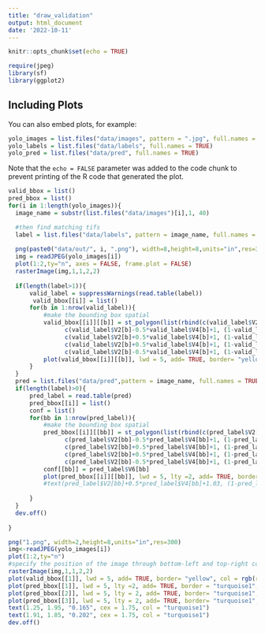 ```yaml
---
title: "draw_validation"
output: html_document
date: '2022-10-11'
---
```


```r
knitr::opts_chunk$set(echo = TRUE)
```


```r
require(jpeg)
library(sf)
library(ggplot2)
```

## Including Plots

You can also embed plots, for example:

```r
yolo_images = list.files("data/images", pattern = ".jpg", full.names = TRUE)
yolo_labels = list.files("data/labels", full.names = TRUE)
yolo_pred = list.files("data/pred", full.names = TRUE)
```

Note that the `echo = FALSE` parameter was added to the code chunk to prevent printing of the R code that generated the plot.
```r

valid_bbox = list()
pred_bbox = list()
for(i in 1:length(yolo_images)){
  image_name = substr(list.files("data/images")[i],1, 40)

  #then find matching tifs  
  label = list.files("data/labels", pattern = image_name, full.names = TRUE)
  
  png(paste0("data/out/", i, ".png"), width=8,height=8,units="in",res=300)
  img = readJPEG(yolo_images[i])
  plot(1:2,ty="n", axes = FALSE, frame.plot = FALSE)
  rasterImage(img,1,1,2,2)
  
  if(length(label>1)){
      valid_label = suppressWarnings(read.table(label))
       valid_bbox[[i]] = list()
      for(b in 1:nrow(valid_label)){
          #make the bounding box spatial
          valid_bbox[[i]][[b]] = st_polygon(list(rbind(c(valid_label$V2[b]-0.5*valid_label$V4[b]+1, (1-valid_label$V3[b])-0.5*valid_label$V5[b]+1),
                c(valid_label$V2[b]-0.5*valid_label$V4[b]+1, (1-valid_label$V3[b])+0.5*valid_label$V5[b]+1),
                c(valid_label$V2[b]+0.5*valid_label$V4[b]+1, (1-valid_label$V3[b])+0.5*valid_label$V5[b]+1),
                c(valid_label$V2[b]+0.5*valid_label$V4[b]+1, (1-valid_label$V3[b])-0.5*valid_label$V5[b]+1),
                c(valid_label$V2[b]-0.5*valid_label$V4[b]+1, (1-valid_label$V3[b])-0.5*valid_label$V5[b]+1))))
          plot(valid_bbox[[i]][[b]], lwd = 5, add= TRUE, border= "yellow", col = rgb(red = 0, green = 0, blue = 1, alpha = 0))
      }
  }
  pred = list.files("data/pred",pattern = image_name, full.names = TRUE)
  if(length(label)>0){
      pred_label = read.table(pred)
      pred_bbox[[i]] = list()
      conf = list()
      for(bb in 1:nrow(pred_label)){
          #make the bounding box spatial
          pred_bbox[[i]][[bb]] = st_polygon(list(rbind(c(pred_label$V2[bb]-0.5*pred_label$V4[bb]+1, (1-pred_label$V3[bb])-0.5*pred_label$V5[bb]+1),
                c(pred_label$V2[bb]-0.5*pred_label$V4[bb]+1, (1-pred_label$V3[bb])+0.5*pred_label$V5[bb]+1),
                c(pred_label$V2[bb]+0.5*pred_label$V4[bb]+1, (1-pred_label$V3[bb])+0.5*pred_label$V5[bb]+1),
                c(pred_label$V2[bb]+0.5*pred_label$V4[bb]+1, (1-pred_label$V3[bb])-0.5*pred_label$V5[bb]+1),
                c(pred_label$V2[bb]-0.5*pred_label$V4[bb]+1, (1-pred_label$V3[bb])-0.5*pred_label$V5[bb]+1))))
          conf[[bb]] = pred_label$V6[bb]
          plot(pred_bbox[[i]][[bb]], lwd = 5, lty =2, add= TRUE, border = "turquoise1", col = rgb(red = 0, green = 1, blue = 0, alpha = 0))
          #text(pred_label$V2[bb]+0.5*pred_label$V4[bb]+1.03, (1-pred_label$V3[bb])+0.5*pred_label$V5[bb]+1.03, paste0(round(as.numeric(conf[bb]),2)), col = "turquoise1", cex = 1.5)
  
      }
  }
  dev.off()
  
}


```

```r
png("1.png", width=2,height=8,units="in",res=300)
img<-readJPEG(yolo_images[i])
plot(1:2,ty="n")
#specify the position of the image through bottom-left and top-right coords
rasterImage(img,1,1,2,2)
plot(valid_bbox[[1]], lwd = 5, add= TRUE, border= "yellow", col = rgb(red = 0, green = 0, blue = 1, alpha = 0))
plot(pred_bbox[[1]], lwd = 5, lty =2, add= TRUE, border = "turquoise1", col = rgb(red = 0, green = 1, blue = 0, alpha = 0))
plot(pred_bbox[[2]], lwd = 5, lty = 2, add= TRUE, border= "turquoise1", col = rgb(red = 0, green = 1, blue = 0, alpha = 0))
plot(pred_bbox[[3]], lwd = 5, lty = 2, add= TRUE, border= "turquoise1", col = rgb(red = 0, green = 1, blue = 0, alpha = 0))
text(1.25, 1.95, "0.165", cex = 1.75, col = "turquoise1")
text(1.91, 1.85, "0.202", cex = 1.75, col = "turquoise1")
dev.off()
```

